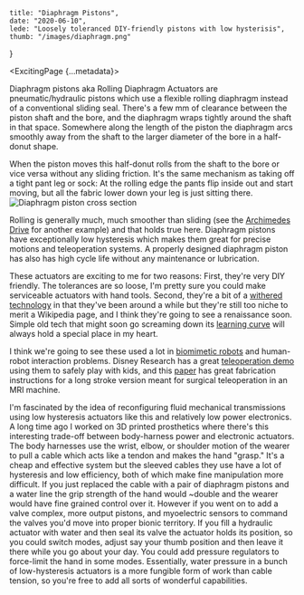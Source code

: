     title: "Diaphragm Pistons",
    date: "2020-06-10",
    lede: "Loosely toleranced DIY-friendly pistons with low hysterisis",
    thumb: "/images/diaphragm.png"
}



<ExcitingPage {...metadata}>

Diaphragm pistons aka Rolling Diaphragm Actuators are pneumatic/hydraulic pistons which use a flexible rolling diaphragm instead of a conventional sliding
seal. There's a few mm of clearance between the piston shaft and the bore, and the diaphragm wraps tightly around the shaft in that space. Somewhere along
the length of the piston the diaphragm arcs smoothly away from the shaft to the larger diameter of the bore in a half-donut shape.

When the piston moves this half-donut rolls from the shaft to the bore or vice versa without any sliding friction. It's the same mechanism as taking off a tight pant leg or sock: At the rolling edge the pants flip inside out and start moving, but all the fabric lower down your leg is just sitting there.
![Diaphragm piston cross section](/images/diaphragm.png)

Rolling is generally much, much smoother than sliding (see the [Archimedes Drive](/exciting/archimedes-drive) for another example) and that holds true here. Diaphragm pistons have exceptionally low hysteresis which makes them great for precise motions and teleoperation systems. A properly designed diaphragm piston has also has high cycle life without any maintenance or lubrication.

These actuators are exciting to me for two reasons: First, they're very DIY friendly. The tolerances are so loose, I'm pretty sure you could make serviceable actuators with hand tools. Second, they're a bit of a [withered technology](https://medium.com/@adamagb/nintendo-s-little-known-product-philosophy-lateral-thinking-with-withered-technology-bac7257d8f4) in that they've been around a while but they're still too niche to merit a Wikipedia page, and I think they're going to see a renaissance soon. Simple old tech that might soon go screaming down its [learning curve](https://blog.ucsusa.org/peter-oconnor/what-is-the-learning-curve) will always hold a special place in my heart.

I think we're going to see these used a lot in [biomimetic robots](/exciting/biomimetic-robotics) and human-robot interaction problems. Disney Research has a great [teleoperation demo](https://www.youtube.com/watch?v=HY4bfnHMdtk&feature=emb_title) using them to safely play with kids, and this [paper](https://www.researchgate.net/publication/330587729_Long-Stroke_Rolling_Diaphragm_Actuators_For_Haptic_Display_of_Forces_in_Teleoperation) has great fabrication instructions for a long stroke version meant for surgical teleoperation in an MRI machine.

I'm fascinated by the idea of reconfiguring fluid mechanical transmissions using low hysteresis actuators like this and relatively low power electronics. A long time ago I worked on 3D printed prosthetics where there's this interesting trade-off between body-harness power and electronic actuators. The body harnesses use the wrist, elbow, or shoulder motion of the wearer to pull a cable which acts like a tendon and makes the hand "grasp." It's a cheap and effective system but the sleeved cables they use have a lot of hysteresis and low efficiency, both of which make fine manipulation more difficult. If you
just replaced the cable with a pair of diaphragm pistons and a water line the grip strength of the hand would ~double and the wearer would have fine grained control over it. However if you went on to add a valve complex, more output pistons, and myoelectric sensors to command the valves you'd
move into proper bionic territory. If you fill a hydraulic actuator with water and then seal its valve the actuator holds its position, so you could
switch modes, adjust say your thumb position and then leave it there while you go about your day. You could add pressure regulators to force-limit the hand in some modes. Essentially, water pressure in a bunch of low-hysteresis actuators is a more fungible form of work than cable tension, so you're free to add all sorts of wonderful capabilities.

</ExcitingPage>
